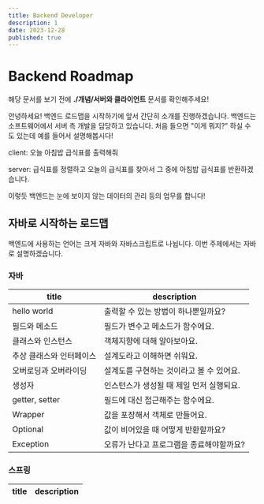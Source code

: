 ```yaml
---
title: Backend Developer
description: 1
date: 2023-12-28
published: true
---
```


# Backend Roadmap

해당 문서를 보기 전에 **./개념/서버와 클라이언트** 문서를 확인해주세요!

안녕하세요! 백엔드 로드맵을 시작하기에 앞서 간단히 소개를 진행하겠습니다.
백엔드는 소프트웨어에서 서버 측 개발을 담당하고 있습니다. 처음 들으면 "이게 뭐지?" 하실 수도 있는데
예를 들어서 설명해봅시다!

client: 오늘 아침밥 급식표를 출력해줘

server: 급식표를 정렬하고 오늘의 급식표를 찾아서 그 중에 아침밥 급식표를 반환하겠습니다.

이렇듯 백엔드는 눈에 보이지 않는 데이터의 관리 등의 업무를 합니다!

## 자바로 시작하는 로드맵

백엔드에 사용하는 언어는 크게 자바와 자바스크립트로 나뉩니다. 이번 주제에서는 자바로 설명하겠습니다.

### 자바

|title|description|
|---|---|
|hello world|출력할 수 있는 방법이 하나뿐일까요?|
|필드와 메소드|필드가 변수고 메소드가 함수에요.|
|클래스와 인스턴스|객체지향에 대해 알아보아요.|
|추상 클래스와 인터페이스|설계도라고 이해하면 쉬워요.|
|오버로딩과 오버라이딩|설계도를 구현하는 것이라고 볼 수 있어요.|
|생성자|인스턴스가 생성될 때 제일 먼저 실행되요.|
|getter, setter|필드에 대신 접근해주는 함수에요.|
|Wrapper|값을 포장해서 객체로 만들어요.|
|Optional|값이 비어있을 때 어떻게 반환할까요?|
|Exception|오류가 난다고 프로그램을 종료해야할까요?|

### 스프링

|title|description|
|---|---|